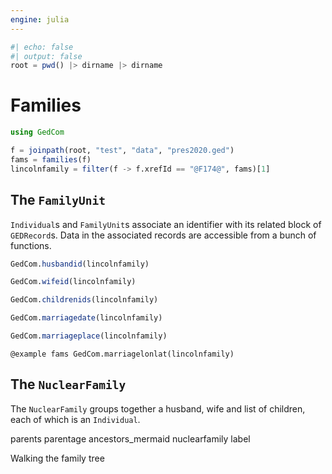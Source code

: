 ```yaml
---
engine: julia
---
```



```julia
#| echo: false
#| output: false
root = pwd() |> dirname |> dirname
```


# Families


```julia
using GedCom

f = joinpath(root, "test", "data", "pres2020.ged")
fams = families(f)
lincolnfamily = filter(f -> f.xrefId == "@F174@", fams)[1]
```


## The `FamilyUnit`

`Individual`s and `FamilyUnit`s associate an identifier with its related block of `GEDRecord`s.  Data in the associated records are accessible from a bunch of functions.


```julia
GedCom.husbandid(lincolnfamily)
```
```julia
GedCom.wifeid(lincolnfamily)
```
```julia
GedCom.childrenids(lincolnfamily)
```
```julia
GedCom.marriagedate(lincolnfamily)
```
```julia
GedCom.marriageplace(lincolnfamily)
```
```@example fams
GedCom.marriagelonlat(lincolnfamily)
```


## The `NuclearFamily`

The `NuclearFamily` groups together a husband, wife and list of children, each of which is an `Individual`.


parents
parentage
ancestors_mermaid
nuclearfamily
label

Walking the family tree